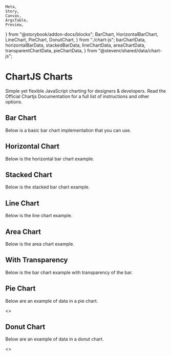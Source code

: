    Meta,
    Story,
    Canvas,
    ArgsTable,
    Preview,
} from "@storybook/addon-docs/blocks";
    BarChart,
    HorizontalBarChart,
    LineChart,
    PieChart,
    DonutChart,
} from "./chart-js";
    barChartData,
    horizontalBarData,
    stackedBarData,
    lineChartData,
    areaChartData,
    transparentChartData,
    pieChartData,
} from "@stevenr/shared/data/chart-js";

<Meta title="Charts/ChartJS" />

# ChartJS Charts

<p class="sbdocs-desc">
    Simple yet flexible JavaScript charting for designers & developers. Read the
    Official Chartjs Documentation for a full list of instructions and other
    options.
</p>

## Bar Chart

Below is a basic bar chart implementation that you can use.

<Preview withToolbar>
    <Story name="Bar Chart">
        <BarChart
            data={barChartData.data}
            options={barChartData.options}
            width={728}
            height={300}
        />
    </Story>
</Preview>

## Horizontal Chart

Below is the horizontal bar chart example.

<Preview withToolbar>
    <Story name="Horizontal Chart">
        <HorizontalBarChart
            data={horizontalBarData.data}
            options={horizontalBarData.options}
            width={728}
            height={300}
        />
    </Story>
</Preview>

## Stacked Chart

Below is the stacked bar chart example.

<Preview withToolbar>
    <Story name="Stacked Chart">
        <BarChart
            data={stackedBarData.data}
            options={stackedBarData.options}
            width={728}
            height={300}
        />
    </Story>
</Preview>

## Line Chart

Below is the line chart example.

<Preview withToolbar>
    <Story name="Line Chart">
        <LineChart
            data={lineChartData.data}
            options={lineChartData.options}
            width={728}
            height={300}
        />
    </Story>
</Preview>

## Area Chart

Below is the area chart example.

<Preview withToolbar>
    <Story name="Area Chart">
        <LineChart
            data={areaChartData.data}
            options={areaChartData.options}
            width={728}
            height={300}
        />
    </Story>
</Preview>

## With Transparency

Below is the bar chart example with transparency of the bar.

<Preview withToolbar>
    <Story name="With Transparency">
        <BarChart
            data={transparentChartData.data}
            options={transparentChartData.options}
            width={728}
            height={300}
        />
    </Story>
</Preview>

## Pie Chart

Below are an example of data in a pie chart.

<Preview withToolbar>
    <Story name="Pie Chart">
        <>
            <PieChart
                data={pieChartData.data}
                options={pieChartData.options}
                width={415}
                height={250}
            />
        </>
    </Story>
</Preview>

## Donut Chart

Below are an example of data in a donut chart.

<Preview withToolbar>
    <Story name="Donut Chart">
        <>
            <DonutChart
                data={pieChartData.data}
                options={pieChartData.options}
                width={415}
                height={250}
            />
        </>
    </Story>
</Preview>
